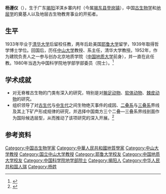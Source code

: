 {{Infobox_Person
| name = 杨遵仪
|image= 
|box_width= 
|occupation= 
| period = 
|birth_name=
| other_names =
| Sex =男
|birth_date= {{birth date|1908|10|7}}
|birth_place= [[广东|广东]][[揭阳|揭阳]]
|death_date= {{death date and age|2009|9|17|1908|10|7}}
|death_place= [[北京|北京]]
| nationality ={{PRC}}
| residence =
| party =
| religion =
| spouse = 
| relatives = 
|education= 
| past=
{{Infobox_People_CAS
|学部=地学部
|专业=地层古生物
|当选年=1980年
}}
| work =
*《中国地质文献目录》
*《The Geology 0f China》（合著）
*《古生物学教程》（合著）
*《中国三叠系》
|awards=
}}
'''杨遵仪'''（{{bd|1908年|10月7日|2009年|9月17日|catIdx=Yang楊遵儀}}），生于广东[[揭阳|揭阳]]洋淇乡寨内村（今属[[揭东县|揭东县]][[登岗镇|登岗镇]]），中国[[古生物学|古生物学]]和[[地层学|地层学]]的奠基人以及地层古生物教育事业的开拓者。

== 生平 ==
1933年毕业于[[清华大学|清华大学]]后留校任教，两年后赴美国[[耶鲁大学|耶鲁大学]]留学，1939年取得哲学博士学位。回国后，历任[[中山大学|中山大学]]教授、系主任，清华大学教授。1952年，作为建院负责人之一参与创办北京地质学院（[[中国地质大学|中国地质大学]]前身），并一直在此任教。1980年当选为中国科学院地学部学部委员（院士）。<ref>{{cite web|language=zh-hans|url=http://news.sina.com.cn/c/edu/2009-09-18/130016320142s.shtml|title=百岁院士杨遵仪逝世|publisher=北京晚报|date=2009-09-18|accessdate=2009-09-22|archive-date=2019-06-08|archive-url=https://web.archive.org/web/20190608201509/http://news.sina.com.cn/c/edu/2009-09-18/130016320142s.shtml|dead-url=no}}</ref>

== 学术成就 ==
*对无脊椎古生物的门类有深入的研究，特别是对[[腕足动物|腕足动物]]、[[软体动物|软体动物]]、[[棘皮动物|棘皮动物]]的研究。
*组织领导了对[[古生代|古生代]]与[[中生代|中生代]]之间生物绝灭事件的成因、[[二叠系|二叠系]]与[[三叠系|三叠系]]界线及其上下矿产形成规律的研究，并选择中国南方三个二叠—三叠系界线剖面作为国际候选层型，从而推动了该项研究的深入开展。<ref>{{cite web|language=zh-hans|url=http://sourcedb.cas.cn/sourcedb_ad_cas/zw2/ysxx/dxb/200906/t20090624_1804204.html|title=杨遵仪|publisher=中国科学院|accessdate=2009-09-22|deadurl=yes|archiveurl=https://web.archive.org/web/20090917133542/http://sourcedb.cas.cn/sourcedb_ad_cas/zw2/ysxx/dxb/200906/t20090624_1804204.html|archivedate=2009-09-17}}</ref>

==参考资料==
{{reflist}}

{{中国科学院地学部院士}}
{{Authority control}}
{{DEFAULTSORT:YangZunyi}}
[[Category:中国古生物学家|Category:中国古生物学家]]
[[Category:中華人民共和國地質學家|Category:中華人民共和國地質學家]]
[[Category:中山大学教授|Category:中山大学教授]]
[[Category:国立中山大学教授|Category:国立中山大学教授]]
[[Category:耶鲁大学校友|Category:耶鲁大学校友]]
[[Category:中国地质大学校友|Category:中国地质大学校友]]
[[Category:中国科学院地学部院士|Category:中国科学院地学部院士]]
[[Category:揭阳人|Category:揭阳人]]
[[Category:中华人民共和国人瑞|Category:中华人民共和国人瑞]]
[[Category:杨姓|Category:杨姓]]